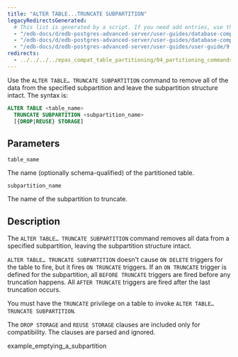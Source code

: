```yaml
---
title: "ALTER TABLE...TRUNCATE SUBPARTITION"
legacyRedirectsGenerated:
  # This list is generated by a script. If you need add entries, use the `legacyRedirects` key.
  - "/edb-docs/d/edb-postgres-advanced-server/user-guides/database-compatibility-for-oracle-developers-guide/9.6/Database_Compatibility_for_Oracle_Developers_Guide_v9.6.1.117.html"
  - "/edb-docs/d/edb-postgres-advanced-server/user-guides/database-compatibility-for-oracle-developers-guide/9.5/Database_Compatibility_for_Oracle_Developers_Guide.1.342.html"
  - "/edb-docs/d/edb-postgres-advanced-server/user-guides/user-guide/9.5/EDB_Postgres_Enterprise_Guide.1.066.html"
redirects:
  - ../../../../epas_compat_table_partitioning/04_partitioning_commands_compatible_with_oracle_databases/17_alter_table_truncate_subpartition #generated for docs/epas/reorg-role-use-case-mode
---
```


<div id="alter_table_truncate_subpartition" class="registered_link"></div>

Use the `ALTER TABLE… TRUNCATE SUBPARTITION` command to remove all of the data from the specified subpartition and leave the subpartition structure intact. The syntax is:

```sql
ALTER TABLE <table_name>
  TRUNCATE SUBPARTITION <subpartition_name>
  [{DROP|REUSE} STORAGE]
```

## Parameters

`table_name`

 The name (optionally schema-qualified) of the partitioned table.

`subpartition_name`

 The name of the subpartition to truncate.

## Description

The `ALTER TABLE… TRUNCATE SUBPARTITION` command removes all data from a specified subpartition, leaving the subpartition structure intact.

`ALTER TABLE… TRUNCATE SUBPARTITION` doesn't cause `ON DELETE` triggers for the table to fire, but it fires `ON TRUNCATE` triggers. If an `ON TRUNCATE` trigger is defined for the subpartition, all `BEFORE TRUNCATE` triggers are fired before any truncation happens. All `AFTER TRUNCATE` triggers are fired after the last truncation occurs.

You must have the `TRUNCATE` privilege on a table to invoke `ALTER TABLE… TRUNCATE SUBPARTITION`.

The `DROP STORAGE` and `REUSE STORAGE` clauses are included only for compatibility. The clauses are parsed and ignored.

<div class="toctree" maxdepth="3">

example_emptying_a_subpartition

</div>
